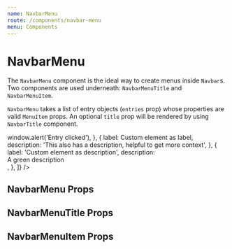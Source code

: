 ```yaml
---
name: NavbarMenu
route: /components/navbar-menu
menu: Components
---
```





# NavbarMenu

The `NavbarMenu` component is the ideal way to create menus inside `Navbar`s.
Two components are used underneath: `NavbarMenuTitle` and `NavbarMenuItem`.

`NavbarMenu` takes a list of entry objects (`entries` prop) whose properties are valid `MenuItem` props.
An optional `title` prop will be rendered by using `NavbarTitle` component.

<Playground>
    <div style={{ fontSize: '14px' }}>
        <Row>
            <Col>
                <NavbarMenu
                    title="Menu on the left"
                    entries={[
                        { label: 'Entry 1' },
                        {
                            label: 'Second entry',
                            description: 'This also has a description, helpful to get more context',
                        },
                        { label: 'Second Third one' },
                    ]}
                />
            </Col>
            <Col>
                <NavbarMenu
                    title="Menu on the right"
                    entries={[
                        {
                            label: 'Clickable one',
                            description: 'Hover to see the cursor, click to view the alert',
                            style: { cursor: 'pointer' },
                            onClick: () => window.alert('Entry clicked'),
                        },
                        {
                            label: <span>Custom element as label</span>,
                            description: 'This also has a description, helpful to get more context',
                        },
                        {
                            label: 'Custom element as description',
                            description: <div style={{ color: 'green' }}>A green description</div>,
                        },
                    ]}
                />
            </Col>
        </Row>
    </div>
</Playground>

## NavbarMenu Props

<Props of={NavbarMenu} />

## NavbarMenuTitle Props

<Props of={NavbarMenuTitle} />

## NavbarMenuItem Props

<Props of={NavbarMenuItem} />
